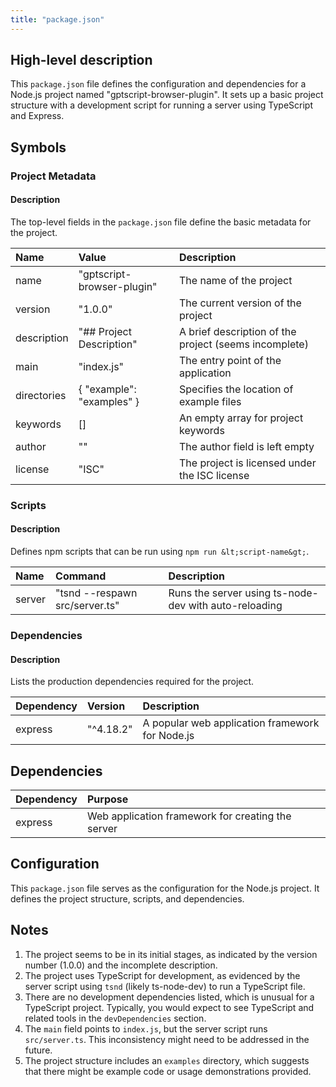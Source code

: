```yaml
---
title: "package.json"
---
```


## High-level description
This `package.json` file defines the configuration and dependencies for a Node.js project named "gptscript-browser-plugin". It sets up a basic project structure with a development script for running a server using TypeScript and Express.

## Symbols

### Project Metadata
#### Description
The top-level fields in the `package.json` file define the basic metadata for the project.

| Name | Value | Description |
|:-----|:------|:------------|
| name | "gptscript-browser-plugin" | The name of the project |
| version | "1.0.0" | The current version of the project |
| description | "## Project Description" | A brief description of the project (seems incomplete) |
| main | "index.js" | The entry point of the application |
| directories | { "example": "examples" } | Specifies the location of example files |
| keywords | [] | An empty array for project keywords |
| author | "" | The author field is left empty |
| license | "ISC" | The project is licensed under the ISC license |

### Scripts
#### Description
Defines npm scripts that can be run using `npm run &lt;script-name&gt;`.

| Name | Command | Description |
|:-----|:--------|:------------|
| server | "tsnd --respawn src/server.ts" | Runs the server using ts-node-dev with auto-reloading |

### Dependencies
#### Description
Lists the production dependencies required for the project.

| Dependency | Version | Description |
|:-----------|:--------|:------------|
| express | "^4.18.2" | A popular web application framework for Node.js |

## Dependencies
| Dependency | Purpose |
|:-----------|:--------|
| express | Web application framework for creating the server |

## Configuration
This `package.json` file serves as the configuration for the Node.js project. It defines the project structure, scripts, and dependencies.

## Notes
1. The project seems to be in its initial stages, as indicated by the version number (1.0.0) and the incomplete description.
2. The project uses TypeScript for development, as evidenced by the server script using `tsnd` (likely ts-node-dev) to run a TypeScript file.
3. There are no development dependencies listed, which is unusual for a TypeScript project. Typically, you would expect to see TypeScript and related tools in the `devDependencies` section.
4. The `main` field points to `index.js`, but the server script runs `src/server.ts`. This inconsistency might need to be addressed in the future.
5. The project structure includes an `examples` directory, which suggests that there might be example code or usage demonstrations provided.